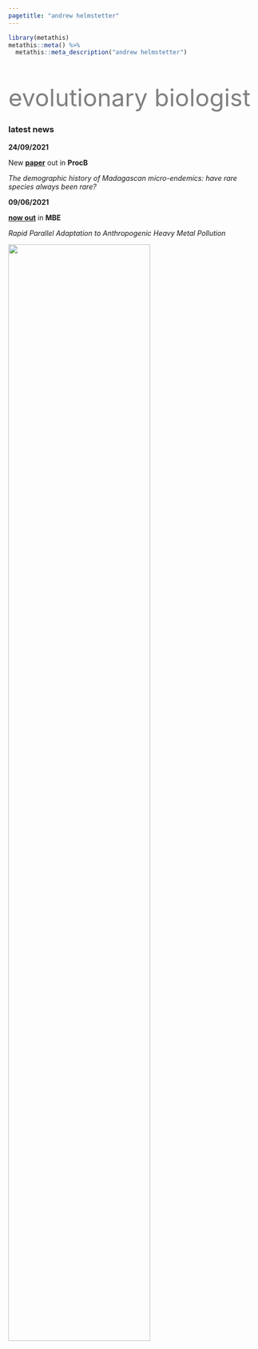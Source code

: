 ```yaml
---
pagetitle: "andrew helmstetter"
---
```


```r
library(metathis)
metathis::meta() %>% 
  metathis::meta_description("andrew helmstetter")
```

<div class="col2" style="padding-top:25px">

<div class="row">
  
<font size="60" color="grey" style="LINE-HEIGHT:60px">evolutionary biologist</font>

### latest news

**24/09/2021**

New __[paper](https://bit.ly/3CA4VP0)__ out in __ProcB__

*The demographic history of Madagascan micro-endemics: have rare species always been rare?*

**09/06/2021**

__[now out](https://doi.org/10.1101/2020.08.12.248328)__ in __MBE__

*Rapid Parallel Adaptation to Anthropogenic Heavy Metal Pollution*

<div id="me">

![](images/me_circle3.png){width=75% style="float:center padding:50px"}

</div>
</div>
</div>

